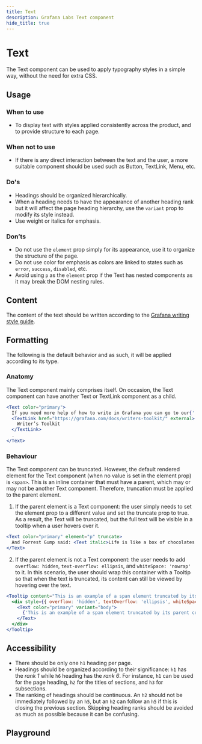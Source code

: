 ```yaml
---
title: Text
description: Grafana Labs Text component
hide_title: true
---
```


# Text <Badge text='ready' color='green'></Badge> <StorybookLink path='/story/general-text--basic'/>

The Text component can be used to apply typography styles in a simple way, without the need for extra CSS.

## Usage

### When to use

- To display text with styles applied consistently across the product, and to provide structure to each page.

### When not to use

- If there is any direct interaction between the text and the user, a more suitable component should be used such as Button, TextLink, Menu, etc.

### Do's

- Headings should be organized hierarchically.
- When a heading needs to have the appearance of another heading rank but it will affect the page heading hierarchy, use the `variant` prop to modify its style instead.
- Use weight or italics for emphasis.

### Don’ts

- Do not use the `element` prop simply for its appearance, use it to organize the structure of the page.
- Do not use color for emphasis as colors are linked to states such as `error`, `success`, `disabled`, etc.
- Avoid using `p` as the `element` prop if the Text has nested components as it may break the DOM nesting rules.

## Content

The content of the text should be written according to the [Grafana writing style guide](https://grafana.com/docs/writers-toolkit/write/style-guide/).

## Formatting

The following is the default behavior and as such, it will be applied according to its type.

### Anatomy

The Text component mainly comprises itself. On occasion, the Text component can have another Text or TextLink component as a child.

```jsx live
<Text color="primary">
  If you need more help of how to write in Grafana you can go to our{' '}
  <TextLink href="https://grafana.com/docs/writers-toolkit/" external>
    Writer’s Toolkit
  </TextLink>
  .
</Text>
```

### Behaviour

The Text component can be truncated. However, the default rendered element for the Text component (when no value is set in the element prop) is `<span>`. This is an inline container that must have a parent, which may or may not be another Text component. Therefore, truncation must be applied to the parent element.

1. If the parent element is a Text component: the user simply needs to set the element prop to a different value and set the truncate prop to true. As a result, the Text will be truncated, but the full text will be visible in a tooltip when a user hovers over it.

```jsx live
<Text color="primary" element="p" truncate>
  And Forrest Gump said: <Text italic>Life is like a box of chocolates. You never know what you're gonna get.</Text>
</Text>
```

2. If the parent element is not a Text component: the user needs to add `overflow: hidden`, `text-overflow: ellipsis`, and `whiteSpace: 'nowrap'` to it. In this scenario, the user should wrap this container with a Tooltip so that when the text is truncated, its content can still be viewed by hovering over the text.

```jsx live
<Tooltip content="This is an example of a span element truncated by its parent container">
  <div style={{ overflow: 'hidden', textOverflow: 'ellipsis', whiteSpace: 'nowrap' }}>
    <Text color="primary" variant="body">
      {'This is an example of a span element truncated by its parent container.'}
    </Text>
  </div>
</Tooltip>
```

## Accessibility

- There should be only one `h1` heading per page.
- Headings should be organized according to their significance: `h1` has the _rank 1_ while `h6` heading has the _rank 6_. For instance, `h1` can be used for the page heading, `h2` for the titles of sections, and `h3` for subsections.
- The ranking of headings should be continuous. An `h2` should not be immediately followed by an `h5`, but an `h2` can follow an `h5` if this is closing the previous section. Skipping heading ranks should be avoided as much as possible because it can be confusing.

## Playground

<ComponentEmbed path="/story/general-text--basic" />
